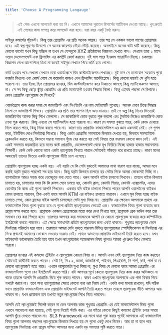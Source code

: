 ```yaml
---
title: 'Choose A Programming Langauge'
---
```


> এই পেজ এখনো আপডেট করা হয় নি। এখানে আমাদের পুরাতন রিসার্সের আর্টিকেল দেওয়া আছে। খুব দ্রুতই এই পেজের কাজ সম্পন্ন করে আপডেট করা হবে। দয়া করে একটু ধৈর্য্য ধরুন।

সাইদুর কমার্সের স্টুডেন্ট। কিন্তু তার প্রোগ্রামিং এর প্রতি অনেক আগ্রহ। তার স্বপ্ন সে একজন ভালো মাপের প্রোগ্রামার হবে। এই স্বপ্ন পূরণের উদ্দেশ্যে সে অনেক জায়গায় দৌড়া দৌড়ি করেছে। অনলাইনে অনেক ঘাটা ঘাটি করেছে। কিন্তু কোনো ভাবেই যখন কিছু হচ্ছিল না তখন সে ফেসবুকে XYZ প্রতিষ্ঠানের বিজ্ঞাপণ দেখতে পান। সেখানে তারা ২ মাসে ওয়েব ডেভেলপমেন্ট এবং ফ্রিলান্সিং এর কমপ্লিট কোর্স করাবে। দুই মাস পারে ইনকাম গ্যারান্টিও দিচ্ছে। চকমপ্রদ বিজ্ঞাপন দেখে আগে পিছে চিন্তা না করেই সাইদুর সেখানে গিয়ে ভর্তি হয়ে গেলো।

ভর্তি হওয়ার পরে দেখলো সেখানে তারা ওয়ার্ডপ্রেসে থিম কাস্টমাইজেশন শেখাচ্ছে। দুই মাস সে মনোযোগ সহকারে পুরো কাজটা শিখলো এবং কোর্স শেষে সে কয়েকটা কাজও পেল ফ্রিলান্সিং মার্কেটপ্লেসে। কিন্তু কোনো ভাবেই সে খুশি হতে পারলো না। তার ইচ্ছে ছিল প্রোগ্রামার হওয়ার, থিম কাস্টমাইজেশন করে টাকাতো আসছে কিন্তু স্যাটিস্ফেকশন আসছে না। সে সব কিছু ছেড়ে ছুঁড়ে প্রোগ্রামিং এর প্রতি মনোযোগী হওয়ার সিদ্ধান্ত নিলো। কিন্তু এইবার পরলো সে বিপাকে। কোন প্রোগ্রামিং ল্যাংগুয়েজ সে শিখবে?

ওয়ার্ডপ্রেসে কাজ করার সময় সে জাভাস্ক্রিপ্ট এবং পিএইচপি এর নাম মোটামোটি শুনেছে। অনেক ভেবে চিন্তে সিদ্ধান্ত নিলো সে জাভাস্ক্রিপ্ট শিখবে। প্রোগ্রামিং এর প্রতি তার প্যাশন ছিল অন্য মাত্রার। তাই সে অল্প কিছু দিনের ভিতরেই জাভস্ক্রিপ্টের অনেক কিছু শিখে ফেললো। সে জাভাস্ক্রিপ্ট কোড বুঝতে শুরু করলো এবং টুকটাক নিজেও জাভাস্ক্রিপ্ট কোড লেখা শুরু করলো। কিন্তু এখনো সে স্যাটিস্ফাইড হতে পারলো না। কারণ সে সমস্যা বুঝতে পারে, কেউ কোড দেখায়ে দিলে করতে পারে, কিন্তু নিজে করতে পারে না। কারণ তার প্রোগ্রামিং ফান্ডামেন্টালস এর জ্ঞান একদমই নেই। সে গুগল করে, ইউটিউব দেখে সিনট্যাক্স শিখেছে। কিন্তু একটা প্রোগ্রামিং সমস্যাকে কিভাবে দেখতে হয়, কিভাবে সমস্যাটাকে ব্রেকডাউন করতে হয়, কিভাবে সম্ভাব্য সমাধান খুঁজে বের করতে হয় সেই বিষয়ে তার ফরমাল কোনো জ্ঞান নেই। এই একই সমস্যায় জড়জড়িত হয়ে মনের কষ্টে প্রোগ্রামিং, ডেভেলপমেন্ট থেকে মুখ ফিরিয়ে নিচ্ছে হাজার হাজার সম্ভাবনাময় শিক্ষার্থী। কেউ কেউ কোনো ভাবে একটা ল্যাংগুয়েজ শিখতে পারলে সেটাকেই আঁকড়ে ধরে রাখতে চাচ্ছে। কারণ মনের অজান্তেই তাদের ভিতরে একটা ল্যাংগুয়েজ ভীতি চলে এসেছে।

প্রোগ্রামিং ল্যাংগুয়েজ হচ্ছে একটা যন্ত্র। এই যন্ত্রটা যে কি সেটা বুঝতেই আমাদের মাথা খারাপ হয়ে যাচ্ছে, আমরা মনে করছি যন্ত্রটা বুঝতে পারলেই সব হয়ে যাবে। কিন্তু যন্ত্রটা কিভাবে চালাতে হয় সেটার দিকে আমরা ফোকাসই দিচ্ছি না। ব্যাপারটাকে আরও সহজ করে ভেঙ্গেচূড়ে বলা যেতে পারে। ধরুন আপনি বাইক চালানো শিখবেন। তাহলে বাইক কিভাবে চালাতে হয়, চালানোর সময় কি কি রুলস মেনে চলতে হয়, কোনটা ক্লাস, কোনটা গিয়ার, কোনটা এক্সেলেটর, এদের কোনটার কি কাজ এই গুলো আপনি শিখবেন। একবার যদি বাইক চালানো শিখতে পারেন আপনি ওয়ালটনের বাইকও যেমন চালাতে পারবেন, ঠিক একই ভাবে আপনি KTM এর বাইকও চালাতে পারবেন। এখানে মূল বিষয় হচ্ছে বাইক চালাতে শেখা, কোন ব্রান্ডের বাইক আপনি চালাচ্ছেন সেটা মুখ্য বিষয় না। প্রোগ্রামিং এর ক্ষেত্রেও আপনাকে প্রথমে এর ফান্ডামেন্টাল বিষয় গুলো বুঝতে হবে যে গুলো প্রতিটা ল্যাংগুয়েজের ক্ষেত্রেই এক। ফান্ডামেন্টাল বিষয় গুলো ব্যবহার করে প্রব্লেম সল্ভ করতে হবে। প্রব্লেমকে একজন প্রোগ্রামারের মতো করে দেখা শিখতে হবে, প্রব্লেমকে ব্রেক ডাউন করে তার সমাধান বের করা শিখতে হবে। তারপরে আপনার করা সমাধানকে আপনি যে কোনো ল্যাংগুয়েজ ব্যবহার করে কম্পিউটারে ইমপ্লিমেন্ট করতে পারবেন। এই ক্ষেত্রে সমাধানটা প্রতিটা ল্যাংগুয়েজের জন্য একই থাকবে। শুধুমাত্র ল্যাংগুয়েজ ভেদে সিনট্যাক্স পরিবর্তন হয়ে যাবে। তারমানে আমরা যেটা বুঝতে পারলাম বিভিন্ন ল্যাংগুয়েজের স্পেসিফিকেশন বা সিনট্যাক্স এর দিকে প্রথমেই আমাদের ফোকাস দেওয়ার দরকার নেই। প্রথমে আমাদের প্রোগ্রামিং মাইন্ডসেট তৈরি করতে হবে। যখন মাইন্ডসেট ভালোভাবে তৈরি হয়ে যাবে তখন ল্যাংগুয়েজের অ্যাডভানস বিষয় গুলোও আমরা খুব দ্রুত শিখে ফেলতে পারবো।

প্রোগ্রামার হওয়ার এই কমান্ডো ট্রেইনিং এ ল্যাংগুয়েজ কোনো বিষয় না। আপনি এখন যেই ল্যাংগুয়েজ নিয়ে কাজ করছেন সেটাতেই কন্টিনিউ করতে পারেন। সেটা সি, সি++, জাভা, জাভাস্ক্রিপ্ট, পাইথন, পিএইচপি, সি শার্প, রুবি, পার্ল বা যে কোনো ল্যাংগুয়েজই হতে পারে। এখানে ল্যাঙ্গুয়েজটা মুখ্য বিষয় না, মুখ্য বিষয় যে কোনো ভাবে আমরা প্রোগ্রামিং এর ফান্ডামেন্টালস গুলো যেন ইমপ্লিমেন্ট করতে পারি। যদি আপনার পূর্বে কোনো ল্যাংগুয়েজ নিয়ে কাজ করার অভিজ্ঞতা না থাকে তাহলে আপনি সি প্রোগ্রামিং দিয়ে শুরু করতে পারেন। কারণ এখানে ল্যাংগুয়েজ আপনাকে এক গাদা ফিচার দিয়ে পথভ্রষ্ট করবে না। তবে অন্য ল্যাংগুয়েজের ক্ষেত্রে কোনো বাধা ধরা নিয়ম নেই। একটা কথা মাথায় রাখবেন, যদি সঠিক ভাবে প্রোগ্রামিং ফান্ডামেন্টালস এবং প্রোগ্রামিং মাইন্ডসেট আপনি তৈরি করতে পারেন তাহলে ল্যাংগুয়েজ ভীতি আপনার আর থাকবে না। যখন প্রয়োজন হবে তখনই নতুন ল্যাংগুয়েজ শিখে নিতে পারবেন।

আপনি যেই ল্যাংগুয়েজই সিলেক্ট করেন না কেন আপনার কাজ শুধুমাত্র প্রোগ্রামিং এর যেই ফান্ডামেন্টালস বিষয় গুলো এখানে আলোচনা করা হয়েছে, সেই গুলো নিয়েই স্টাডি করা। এর বাইরে কোনো কিছুই কমান্ডো ট্রেইনিং চলার সময়ে আপনি ছুঁয়ে দেখতে পারবেন না। SL3 Framework এর সাথে যাত্রা শুরু করার পূর্বেই আপনাকে এই ফান্ডামেন্টাল বিষয় গুলো আপনার পছন্দের ল্যাংগুয়েজে কিভাবে লিখতে হয় সে গুলো একটু দেখে নিবেন। আর তা না হলে পরে ল্যাংগুয়েজ সিনট্যাক্স এবং প্রব্লেম সল্ভিং আপনার জন্য একটা বড় সমস্যার সৃষ্টি করতে পারে।
